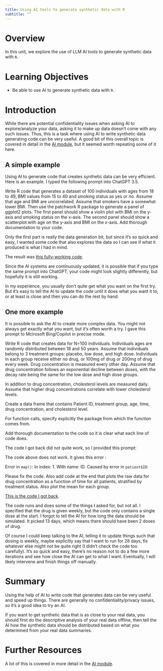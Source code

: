 ```yaml
---
title: Using AI tools to generate synthetic data with R
subtitle: ""
---
```



# Overview
In this unit, we explore the use of LLM AI tools to generate synthetic data with `R`.


# Learning Objectives

* Be able to use AI to generate synthetic data with `R`. 


# Introduction

While there are potential confidentiality issues when asking AI to explore/analyze your data, asking it to make up data doesn't come with any such issues. Thus, this is a task where using AI to write synthetic data generating code can be very useful. A good bit of this overall topic is covered in detail in the [AI module](../../module-ai/ai-overview.qmd), but it seemed worth repeating some of it here.


## A simple example

Using AI to generate code that creates synthetic data can be very efficient. Here is an example. I typed the following prompt into ChatGPT 3.5.

:::prompt
Write R code that generates a dataset of 100 individuals with ages from 18 to 49, BMI values from 15 to 40 and smoking status as yes or no. Assume that age and BMI are uncorrelated. Assume that smokers have a somewhat lower BMI. Then use the patchwork R package to generate a panel of ggplot2 plots. The first panel should show a violin plot with BMI on the y-axis and smoking status on the x-axis. The second panel should show a scatterplot with age on the y-axis and BMI on the x-axis. Add thorough documentation to your code.
:::

Only the first part is really the data generation bit, but since it's so quick and easy, I wanted some code that also explores the data so I can see if what it produced is what I had in mind.

The result was [this fully-working code](../../../code/chatgpt-example.R).

Since the AI systems are continuously updated, it is possible that if you type the same prompt into ChatGPT, your code might look slightly differently, but hopefully it is still working.

In my experience, you usually don't quite get what you want on the first try. But it's easy to tell the AI to update the code until it does what you want it to, or at least is close and then you can do the rest by hand. 


## One more example

It is possible to ask the AI to create more complex data. You might not always get exactly what you want, but it's often worth a try. I gave this prompt to Mcirosoft Bing/Copilot in precise mode.

::: prompt
Write R code that creates data for N=100 individuals. 
Individuals ages are randomly distributed between 18 and 50 years.
Assume that individuals belong to 3 treatment groups: placebo, low dose, and high dose.
Individuals in each group receive either no drug, or 100mg of drug or 200mg of drug every week. Drug concentration is measured every other day. Assume that drug concentration follows an exponential decline between doses, with the decay rate being the same for the low dose and high dose groups.

In addition to drug concentration, cholesterol levels are measured daily. Assume that higher drug concentrations correlate with lower cholesterol levels.

Create a data frame that contains Patient ID, treatment group, age, time, drug concentration, and cholesterol level.

For function calls, specify explicitly the package from which the function comes from.

Add thorough documentation to the code so it is clear what each line of code does.
:::

The code I got back did not quite work, so I provided this prompt:

::: prompt
The code above does not work. It gives this error :

Error in `map()`:
In index: 1.
With name: ID.
Caused by error in `patient$ID`:

Please fix the code. Also add code at the end that plots the raw data for drug concentration as a function of time for all patients, stratified by treatment status. Also plot the mean for each group.
:::

[This is the code I got back](../../../code/bing-synthetic-data-example.R).

The code runs and does some of the things I asked for, but not all. I specified that the drug is given weekly, but the code only contains a single dose at the start. I forgot to tell the AI for how long the data should be simulated. It picked 13 days, which means there should have been 2 doses of drug.

Of course I could keep talking to the AI, telling it to update things such that dosing is weekly, maybe explicitly say that I want to run for 28 days, fix whatever else might not be quite right (I didn't check the code too carefully). It's so quick and easy, there's no reason not to do a few more iterations and see how close the AI can get to what I want. Eventually, I will likely intervene and finish things off manually.


# Summary

Using the help of AI to write code that generates data can be very useful and speed up things. There are generally no confidentiality/privacy issues, so it's a good idea to try an AI.

If you want to get synthetic data that is as close to your real data, you should first do the descriptive analysis of your real data offline, then tell the AI how the synthetic data should be distributed based on what you determined from your real data summaries. 


# Further Resources

A lot of this is covered in more detail in the [AI module](../../module-ai/ai-overview.qmd).

